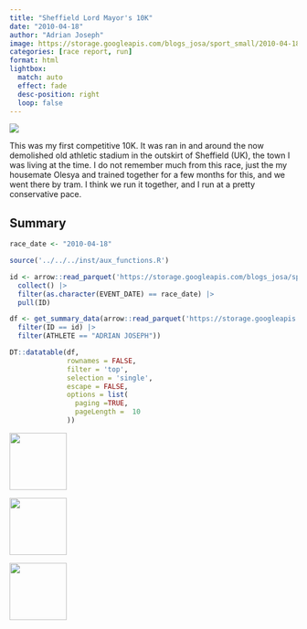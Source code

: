```yaml
---
title: "Sheffield Lord Mayor's 10K"
date: "2010-04-18"
author: "Adrian Joseph"
image: https://storage.googleapis.com/blogs_josa/sport_small/2010-04-18_SHEFFIELD_LORD_MAYOR_S_10K/img/01.png
categories: [race report, run]
format: html
lightbox:
  match: auto
  effect: fade
  desc-position: right
  loop: false
---
```


![](https://storage.googleapis.com/blogs_josa/sport_small/2010-04-18_SHEFFIELD_LORD_MAYOR_S_10K/img/01.png)

This was my first competitive 10K. It was ran in and around the now demolished old athletic stadium in the outskirt of Sheffield (UK), the town I was living at the time. I do not remember much from this race, just the my housemate Olesya and trained together for a few months for this, and we went there by tram. I think we run it together, and I run at a pretty conservative pace.


## Summary

```r
race_date <- "2010-04-18"

source('../../../inst/aux_functions.R')

id <- arrow::read_parquet('https://storage.googleapis.com/blogs_josa/sport/parquets/main_dataset.parquet') |>
  collect() |>
  filter(as.character(EVENT_DATE) == race_date) |>
  pull(ID)

df <- get_summary_data(arrow::read_parquet('https://storage.googleapis.com/blogs_josa/sport/parquets/all_results.parquet') |>
  filter(ID == id) |>
  filter(ATHLETE == "ADRIAN JOSEPH"))

DT::datatable(df,
              rownames = FALSE,
              filter = 'top',
              selection = 'single',
              escape = FALSE,
              options = list(
                paging =TRUE,
                pageLength =  10
              ))
```


::: {layout-ncol=4}
![](https://storage.googleapis.com/blogs_josa/sport_small/2010-04-18_SHEFFIELD_LORD_MAYOR_S_10K/img/01.png){ width="100" group="hi" }

![](https://storage.googleapis.com/blogs_josa/sport_small/2010-04-18_SHEFFIELD_LORD_MAYOR_S_10K/img/02.jpg){ width="100" group="hi" }

![](https://storage.googleapis.com/blogs_josa/sport_small/2010-04-18_SHEFFIELD_LORD_MAYOR_S_10K/img/03.jpg){ width="100" group="hi" }


:::
